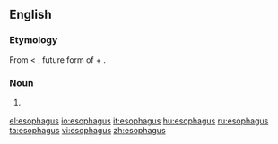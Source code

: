 ==English==
{{wikipedia}}

===Etymology===
From {{etyl|grc}} {{term|οἰσοφάγος||tr=oisophagos|sc=polytonic|lang=grc}} < {{term|οἰσέμεν||tr=oisemen|sc=polytonic|lang=grc}}, future form of {{term|φέρω||I carry|tr=pherō|sc=polytonic|lang=grc}} + {{term|ἔφαγον||I ate|tr=ephagon|sc=polytonic|lang=grc}}.

===Noun===
{{en-noun|esophag|i}}

# {{anatomy|US}} {{alternative spelling of|[[oesophagus]]}}

[[el:esophagus]]
[[io:esophagus]]
[[it:esophagus]]
[[hu:esophagus]]
[[ru:esophagus]]
[[ta:esophagus]]
[[vi:esophagus]]
[[zh:esophagus]]